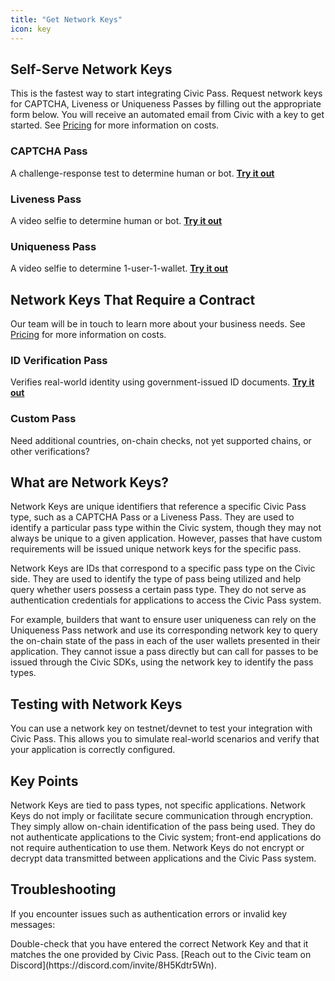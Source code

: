 ```yaml
---
title: "Get Network Keys"
icon: key
---
```


## Self-Serve Network Keys

This is the fastest way to start integrating Civic Pass. Request network keys for CAPTCHA, Liveness or Uniqueness Passes by filling out the appropriate form below. You will receive an automated email from Civic with a key to get started. See [Pricing](https://www.civic.com/pricing/pass-pricing) for more information on costs.

### CAPTCHA Pass

A challenge-response test to determine human or bot. [**Try it out <Icon icon ="arrow-right" />**](https://getpass.civic.com/?scope=captcha,uniqueness,liveness)

<CardGroup>
  <Card title ="Get CAPTCHA key" href ="https://civickey.typeform.com/req-captcha" icon="arrow-right" horizontal />
</CardGroup>

### Liveness Pass

A video selfie to determine human or bot. [**Try it out <Icon icon ="arrow-right" />**](https://getpass.civic.com/?scope=liveness,uniqueness,captcha)

<CardGroup>
  <Card title="Get Liveness key" href="https://civickey.typeform.com/req-liveness" icon="arrow-right" horizontal />
</CardGroup>

### Uniqueness Pass

A video selfie to determine 1-user-1-wallet. [**Try it out <Icon icon ="arrow-right" />**](https://getpass.civic.com/?scope=liveness,uniqueness,captcha)

<CardGroup>
  <Card title="Get Uniqueness key" href="https://civickey.typeform.com/req-uniqueness" icon="arrow-right" horizontal />
</CardGroup>


## Network Keys That Require a Contract

Our team will be in touch to learn more about your business needs. See [Pricing](https://www.civic.com/pricing/pass-pricing) for more information on costs.

### ID Verification Pass

Verifies real-world identity using government-issued ID documents. [**Try it out <Icon icon ="arrow-right" />**](https://getpass.civic.com/?pass=identity)

<CardGroup>
  <Card title="Get in touch" href="https://civickey.typeform.com/req-id" icon="arrow-right" horizontal />
</CardGroup>

### Custom Pass

Need additional countries, on-chain checks, not yet supported chains, or other verifications?

<CardGroup>
  <Card title="Get in touch" href="https://civickey.typeform.com/req-custom" icon="arrow-right" horizontal />
</CardGroup>

## What are Network Keys?

Network Keys are unique identifiers that reference a specific Civic Pass type, such as a CAPTCHA Pass or a Liveness Pass. They are used to identify a particular pass type within the Civic system, though they may not always be unique to a given application. However, passes that have custom requirements will be issued unique network keys for the specific pass.

Network Keys are IDs that correspond to a specific pass type on the Civic side. They are used to identify the type of pass being utilized and help query whether users possess a certain pass type. They do not serve as authentication credentials for applications to access the Civic Pass system.

For example, builders that want to ensure user uniqueness can rely on the Uniqueness Pass network and use its corresponding network key to query the on-chain state of the pass in each of the user wallets presented in their application. They cannot issue a pass directly but can call for passes to be issued through the Civic SDKs, using the network key to identify the pass types.

## Testing with Network Keys

You can use a network key on testnet/devnet to test your integration with Civic Pass. This allows you to simulate real-world scenarios and verify that your application is correctly configured.

## Key Points
<CardGroup>
  <Card title ="Not application-specific" icon ="square-1" >
   Network Keys are tied to pass types, not specific applications.
  </Card>
  <Card title="No secure communication implication" icon="square-2" >
    Network Keys do not imply or facilitate secure communication through encryption. They simply allow on-chain identification of the pass being used.
  </Card>
  <Card title ="No authentication role" icon ="square-3" >
  They do not authenticate applications to the Civic system; front-end applications do not require authentication to use them.
  </Card>
  <Card title="No data encryption" icon="square-4">
  Network Keys do not encrypt or decrypt data transmitted between applications and the Civic Pass system.
  </Card>
</CardGroup>

## Troubleshooting

If you encounter issues such as authentication errors or invalid key messages:

<CardGroup>
  <Card title="Verify key accuracy" icon="square-1">
  Double-check that you have entered the correct Network Key and that it matches the one provided by Civic Pass.
  </Card>
  <Card title="Contact support" icon="square-2">
   [Reach out to the Civic team on Discord](https://discord.com/invite/8H5Kdtr5Wn).
  </Card>
</CardGroup>
